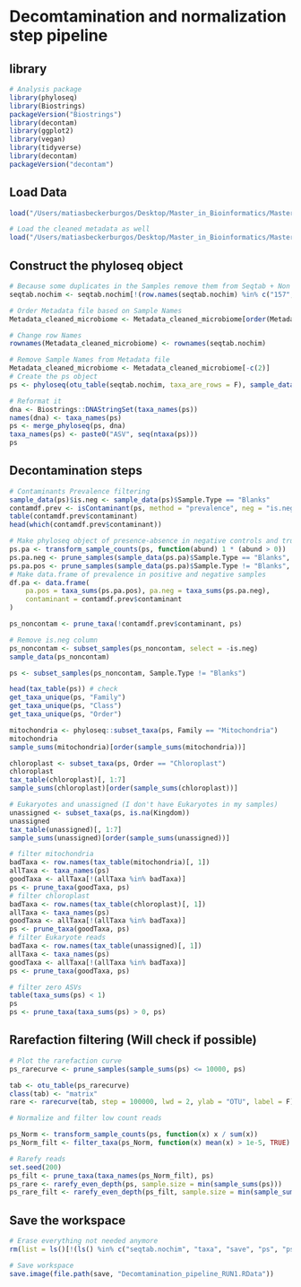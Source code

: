 # Decomtamination and normalization step pipeline

## library

```r
# Analysis package
library(phyloseq)
library(Biostrings)
packageVersion("Biostrings")
library(decontam)
library(ggplot2)
library(vegan)
library(tidyverse)
library(decontam)
packageVersion("decontam")
```

## Load Data

```r
load("/Users/matiasbeckerburgos/Desktop/Master_in_Bioinformatics/Master_Thesis/Hawaiian_feral_Chicken_Microbiome/Backup_workspace/DaDa2_pipeline_RUN1.RData")

# Load the cleaned metadata as well
load("/Users/matiasbeckerburgos/Desktop/Master_in_Bioinformatics/Master_Thesis/Hawaiian_feral_Chicken_Microbiome/Backup_workspace/Cleaned_Metadata.RData")
```

## Construct the phyloseq object

```r
# Because some duplicates in the Samples remove them from Seqtab + Non present in Genomic data
seqtab.nochim <- seqtab.nochim[!(row.names(seqtab.nochim) %in% c("157", "365", "235")), ]

# Order Metadata file based on Sample Names
Metadata_cleaned_microbiome <- Metadata_cleaned_microbiome[order(Metadata_cleaned_microbiome$Sample.Name), ]

# Change row Names
rownames(Metadata_cleaned_microbiome) <- rownames(seqtab.nochim)

# Remove Sample Names from Metadata file
Metadata_cleaned_microbiome <- Metadata_cleaned_microbiome[-c(2)]
# Create the ps object
ps <- phyloseq(otu_table(seqtab.nochim, taxa_are_rows = F), sample_data(Metadata_cleaned_microbiome), tax_table(taxa))

# Reformat it
dna <- Biostrings::DNAStringSet(taxa_names(ps))
names(dna) <- taxa_names(ps)
ps <- merge_phyloseq(ps, dna)
taxa_names(ps) <- paste0("ASV", seq(ntaxa(ps)))
ps
```

## Decontamination steps

```r
# Contaminants Prevalence filtering
sample_data(ps)$is.neg <- sample_data(ps)$Sample.Type == "Blanks"
contamdf.prev <- isContaminant(ps, method = "prevalence", neg = "is.neg", threshold = 0.5)
table(contamdf.prev$contaminant)
head(which(contamdf.prev$contaminant))

# Make phyloseq object of presence-absence in negative controls and true samples
ps.pa <- transform_sample_counts(ps, function(abund) 1 * (abund > 0))
ps.pa.neg <- prune_samples(sample_data(ps.pa)$Sample.Type == "Blanks", ps.pa)
ps.pa.pos <- prune_samples(sample_data(ps.pa)$Sample.Type != "Blanks", ps.pa)
# Make data.frame of prevalence in positive and negative samples
df.pa <- data.frame(
    pa.pos = taxa_sums(ps.pa.pos), pa.neg = taxa_sums(ps.pa.neg),
    contaminant = contamdf.prev$contaminant
)

ps_noncontam <- prune_taxa(!contamdf.prev$contaminant, ps)

# Remove is.neg column
ps_noncontam <- subset_samples(ps_noncontam, select = -is.neg)
sample_data(ps_noncontam)

ps <- subset_samples(ps_noncontam, Sample.Type != "Blanks")
```

```r
head(tax_table(ps)) # check
get_taxa_unique(ps, "Family")
get_taxa_unique(ps, "Class")
get_taxa_unique(ps, "Order")

mitochondria <- phyloseq::subset_taxa(ps, Family == "Mitochondria")
mitochondria
sample_sums(mitochondria)[order(sample_sums(mitochondria))]

chloroplast <- subset_taxa(ps, Order == "Chloroplast")
chloroplast
tax_table(chloroplast)[, 1:7]
sample_sums(chloroplast)[order(sample_sums(chloroplast))]

# Eukaryotes and unassigned (I don't have Eukaryotes in my samples)
unassigned <- subset_taxa(ps, is.na(Kingdom))
unassigned
tax_table(unassigned)[, 1:7]
sample_sums(unassigned)[order(sample_sums(unassigned))]

# filter mitochondria
badTaxa <- row.names(tax_table(mitochondria)[, 1])
allTaxa <- taxa_names(ps)
goodTaxa <- allTaxa[!(allTaxa %in% badTaxa)]
ps <- prune_taxa(goodTaxa, ps)
# filter chloroplast
badTaxa <- row.names(tax_table(chloroplast)[, 1])
allTaxa <- taxa_names(ps)
goodTaxa <- allTaxa[!(allTaxa %in% badTaxa)]
ps <- prune_taxa(goodTaxa, ps)
# filter Eukaryote reads
badTaxa <- row.names(tax_table(unassigned)[, 1])
allTaxa <- taxa_names(ps)
goodTaxa <- allTaxa[!(allTaxa %in% badTaxa)]
ps <- prune_taxa(goodTaxa, ps)

# filter zero ASVs
table(taxa_sums(ps) < 1)
ps
ps <- prune_taxa(taxa_sums(ps) > 0, ps)
```


## Rarefaction filtering (Will check if possible)

```r
# Plot the rarefaction curve
ps_rarecurve <- prune_samples(sample_sums(ps) <= 10000, ps)

tab <- otu_table(ps_rarecurve)
class(tab) <- "matrix"
rare <- rarecurve(tab, step = 100000, lwd = 2, ylab = "OTU", label = F)

# Normalize and filter low count reads

ps_Norm <- transform_sample_counts(ps, function(x) x / sum(x))
ps_Norm_filt <- filter_taxa(ps_Norm, function(x) mean(x) > 1e-5, TRUE)

# Rarefy reads
set.seed(200)
ps_filt <- prune_taxa(taxa_names(ps_Norm_filt), ps)
ps_rare <- rarefy_even_depth(ps, sample.size = min(sample_sums(ps)))
ps_rare_filt <- rarefy_even_depth(ps_filt, sample.size = min(sample_sums(ps_filt)))
```

## Save the workspace

```r
# Erase everything not needed anymore
rm(list = ls()[!(ls() %in% c("seqtab.nochim", "taxa", "save", "ps", "ps_rare", "ps_rare_filt", "ps_Norm", "rare", "ps_filt", "ps_Norm_filt", "Metadata_cleaned_microbiome"))])

# Save workspace
save.image(file.path(save, "Decomtamination_pipeline_RUN1.RData"))
```